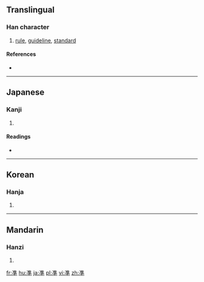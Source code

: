 {{also|準}}
==Translingual==

===Han character===
{{Han char|rn=15|rad=冫|as=10|sn=12|four=|canj=戈土十 (IGJ)|ids=⿱[[准]][[十]]}}

# [[rule]], [[guideline]], [[standard]]

====References====
* {{Han ref|kx=0133.211|dkj=01695|hdz=10300.040|uh=51D6|ud=20950}}

----

==Japanese==

===Kanji===
{{ja-kanji|grade=|rs=冫10}}

# {{defn|lang=ja|sort=冫10}}

====Readings====
* {{ja-readings|on=[[じゅん]] (jun), [[せつ]] (setsu)|kun=[[ひとしい]] (hitoshii), [[みずもり]] (mizumori), [[のり]] (nori)}}

----

==Korean==

===Hanja===
{{ko-hanja|hangeul=준|rv=jun|mr=chun}}

# {{defn|lang=ko|sort=冫10}}

----

==Mandarin==

===Hanzi===
{{cmn-hanzi|pin=[[zhǔn]] ([[zhun3]])|wg=<sup>3</sup>}}

# {{defn|lang=cmn|sort=冫10}}

[[fr:凖]]
[[hu:凖]]
[[ja:凖]]
[[pl:凖]]
[[vi:凖]]
[[zh:凖]]